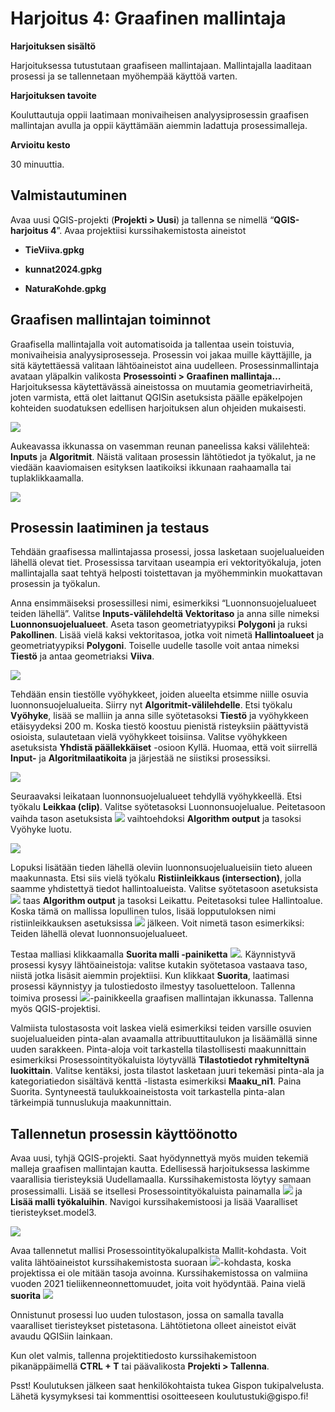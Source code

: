 # Harjoitus 4: Graafinen mallintaja

**Harjoituksen sisältö**

Harjoituksessa tutustutaan graafiseen mallintajaan. Mallintajalla laaditaan prosessi ja se tallennetaan myöhempää käyttöä varten.

**Harjoituksen tavoite**

Kouluttautuja oppii laatimaan monivaiheisen analyysiprosessin graafisen mallintajan avulla ja oppii käyttämään aiemmin ladattuja prosessimalleja.

**Arvioitu kesto**

30 minuuttia.

## Valmistautuminen

Avaa uusi QGIS-projekti (**Projekti \> Uusi**) ja tallenna se nimellä "**QGIS-harjoitus 4**". Avaa projektiisi kurssihakemistosta aineistot 

-   **TieViiva.gpkg**

-   **kunnat2024.gpkg**

-   **NaturaKohde.gpkg**



## Graafisen mallintajan toiminnot

Graafisella mallintajalla voit automatisoida ja tallentaa usein toistuvia, monivaiheisia analyysiprosesseja. Prosessin voi jakaa muille käyttäjille, ja sitä käytettäessä valitaan lähtöaineistot aina uudelleen. Prosessinmallintaja avataan yläpalkin valikosta **Prosessointi \> Graafinen mallintaja...** 
Harjoituksessa käytettävässä aineistossa on muutamia geometriavirheitä, joten varmista, että olet laittanut QGISin asetuksista päälle epäkelpojen kohteiden suodatuksen edellisen harjoituksen alun ohjeiden mukaisesti.

![](img/harjoitus_4/image1.png)

Aukeavassa ikkunassa on vasemman reunan paneelissa kaksi välilehteä: **Inputs** ja **Algoritmit**. Näistä valitaan prosessin lähtötiedot ja työkalut, ja ne viedään kaaviomaisen esityksen laatikoiksi ikkunaan raahaamalla tai tuplaklikkaamalla.

![](img/harjoitus_4/image12.png)

## Prosessin laatiminen ja testaus

Tehdään graafisessa mallintajassa prosessi, jossa lasketaan suojelualueiden lähellä olevat tiet. Prosessissa tarvitaan useampia eri vektorityökaluja, joten mallintajalla saat tehtyä helposti toistettavan ja  myöhemminkin muokattavan prosessin ja työkalun.


Anna ensimmäiseksi prosessillesi nimi, esimerkiksi "Luonnonsuojelualueet teiden lähellä". Valitse **Inputs-välilehdeltä Vektoritaso** ja anna sille nimeksi **Luonnonsuojelualueet**. Aseta tason geometriatyypiksi **Polygoni** ja ruksi **Pakollinen**. Lisää vielä kaksi vektoritasoa, jotka voit nimetä **Hallintoalueet** ja geometriatyypiksi **Polygoni**. Toiselle uudelle tasolle voit antaa nimeksi **Tiestö** ja antaa geometriaksi **Viiva**.

![](img/harjoitus_4/image13.png)

Tehdään ensin tiestölle vyöhykkeet, joiden alueelta etsimme niille osuvia luonnonsuojelualueita. Siirry nyt **Algoritmit-välilehdelle**. Etsi työkalu **Vyöhyke**, lisää se malliin ja anna sille syötetasoksi **Tiestö** ja vyöhykkeen etäisyydeksi 200 m. Koska tiestö koostuu pienistä risteyksiin päättyvistä osioista, sulautetaan vielä vyöhykkeet toisiinsa. Valitse vyöhykkeen asetuksista **Yhdistä päällekkäiset** -osioon Kyllä. Huomaa, että voit siirrellä **Input-** ja **Algoritmilaatikoita** ja järjestää ne siistiksi prosessiksi.

![](img/harjoitus_4/image14.png)

Seuraavaksi leikataan luonnonsuojelualueet tehdyllä vyöhykkeellä. Etsi työkalu **Leikkaa (clip)**. Valitse syötetasoksi Luonnonsuojelualue. Peitetasoon vaihda tason asetuksista ![](img/harjoitus_4/image16.png) vaihtoehdoksi **Algorithm output** ja tasoksi Vyöhyke luotu.

![](img/harjoitus_4/image15.png)

Lopuksi lisätään tieden lähellä oleviin luonnonsuojelualueisiin tieto alueen maakunnasta. Etsi siis vielä työkalu **Ristiinleikkaus (intersection)**, jolla saamme yhdistettyä tiedot hallintoalueista. Valitse syötetasoon asetuksista ![](img/harjoitus_4/image16.png) taas **Algorithm output** ja tasoksi Leikattu. Peitetasoksi tulee Hallintoalue. Koska tämä on mallissa lopullinen tulos, lisää lopputuloksen nimi ristiinleikkauksen asetuksissa ![](img/harjoitus_4/image17.png) jälkeen. Voit nimetä tason esimerkiksi: Teiden lähellä olevat luonnonsuojelualueet.

Testaa malliasi klikkaamalla **Suorita malli -painiketta** ![](img/harjoitus_4/image6.png). Käynnistyvä prosessi kysyy lähtöaineistoja: valitse kutakin syötetasoa vastaava taso, niistä jotka lisäsit aiemmin projektiisi. Kun klikkaat **Suorita**, laatimasi prosessi käynnistyy ja tulostiedosto ilmestyy tasoluetteloon. Tallenna toimiva prosessi ![](img/harjoitus_4/image7.png)-painikkeella graafisen mallintajan ikkunassa. Tallenna myös QGIS-projektisi.

Valmiista tulostasosta voit laskea vielä esimerkiksi teiden varsille osuvien suojelualueiden pinta-alan avaamalla attribuuttitaulukon ja lisäämällä sinne uuden sarakkeen. Pinta-aloja voit tarkastella tilastollisesti maakunnittain esimerkiksi Prosessointityökaluista löytyvällä **Tilastotiedot ryhmiteltynä luokittain**. Valitse kentäksi, josta tilastot lasketaan juuri tekemäsi pinta-ala ja kategoriatiedon sisältävä kenttä -listasta esimerkiksi **Maaku_ni1**. Paina Suorita. Syntyneestä taulukkoaineistosta voit tarkastella pinta-alan tärkeimpiä tunnuslukuja maakunnittain.


## Tallennetun prosessin käyttöönotto

Avaa uusi, tyhjä QGIS-projekti. Saat hyödynnettyä myös muiden tekemiä malleja graafisen mallintajan kautta. Edellisessä harjoituksessa laskimme vaarallisia tieristeyksiä Uudellamaalla. Kurssihakemistosta löytyy samaan prosessimalli. Lisää se itsellesi Prosessointityökaluista painamalla ![](img/harjoitus_4/image16.png) ja **Lisää malli työkaluihin**. Navigoi kurssihakemistoosi ja lisää Vaaralliset tieristeykset.model3.

![](img/harjoitus_4/image8.png)

Avaa tallennetut mallisi Prosessointityökalupalkista Mallit-kohdasta. Voit valita lähtöaineistot kurssihakemistosta suoraan  ![](img/harjoitus_4/image10.png)-kohdasta, koska projektissa ei ole mitään tasoja avoinna. Kurssihakemistossa on valmiina vuoden 2021 tieliikenneonnettomuudet, joita voit hyödyntää. Paina vielä **suorita** ![](img/harjoitus_4/image6.png)

Onnistunut prosessi luo uuden tulostason, jossa on samalla tavalla vaaralliset tieristeykset pistetasona. Lähtötietona olleet aineistot eivät avaudu QGISiin lainkaan. 

Kun olet valmis, tallenna projektitiedosto kurssihakemistoon pikanäppäimellä **CTRL + T** tai päävalikosta **Projekti \> Tallenna**.

::: hint-box
Psst! Koulutuksen jälkeen saat henkilökohtaista tukea Gispon tukipalvelusta. Lähetä kysymyksesi tai kommenttisi osoitteeseen koulutustuki\@gispo.fi!
:::

